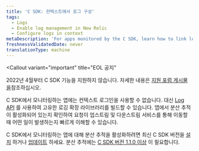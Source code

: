 ```yaml
---
title: 'C SDK: 컨텍스트에서 로그 구성'
tags:
  - Logs
  - Enable log management in New Relic
  - Configure logs in context
metaDescription: 'For apps monitored by the C SDK, learn how to link log data with related data across the rest of the New Relic platform.'
freshnessValidatedDate: never
translationType: machine
---
```


<Callout
  variant="important"
  title="EOL 공지"
>
  2022년 4월부터 C SDK 기능을 지원하지 않습니다. 자세한 내용은 [지원 포럼 게시물 을](https://discuss.newrelic.com/t/q1-bulk-eol-announcement-fy23/181744)참조하십시오.
</Callout>

C SDK에서 모니터링하는 앱에는 컨텍스트 로그인을 사용할 수 없습니다. 대신 [Log API](/docs/logs/log-management/log-api/introduction-log-api/) 를 사용하여 고유한 로깅 확장 라이브러리를 빌드할 수 있습니다. 앱에서 분산 추적이 활성화되어 있는지 확인하여 요청이 업스트림 및 다운스트림 서비스를 통해 이동할 때 어떤 일이 발생하는지 빠르게 이해할 수 있습니다.

C SDK에서 모니터링하는 앱에 대해 분산 추적을 활성화하려면 최신 C SDK 버전을 [설치](/docs/distributed-tracing/enable-configure/quick-start/) 하거나 [업데이트](/docs/agents/c-sdk/install-configure/update-your-c-sdk-library/) 하세요. 분산 추적에는 [C SDK 버전 1.1.0 이상](/docs/release-notes/agent-release-notes/c-sdk-release-notes/) 이 필요합니다.